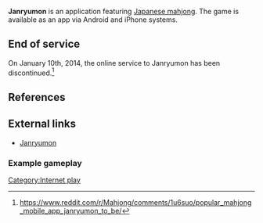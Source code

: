 {{Infobox video game
|image     = 
|caption   = 
|publisher = NCSoft
|developer = NCSoft
|platform  = PC, Android, iPhone
|year      = 
}}
'''Janryumon''' is an application featuring [[Japanese mahjong]].  The game is available as an app via Android and iPhone systems.

==End of service==
On January 10th, 2014, the online service to Janryumon has been discontinued.<ref>https://www.reddit.com/r/Mahjong/comments/1u6suo/popular_mahjong_mobile_app_janryumon_to_be/</ref>

==References==
{{reflist}}

== External links ==
* [http://www.ncsoft.jp/janryumon/ Janryumon]

===Example gameplay===
{{Youtube
| url         = https://www.youtube.com/watch?v=AHh0sT39vp0
| linkname    = Epic Mahjong Fail
| description = Triple baiman video
}}

[[Category:Internet play]]